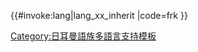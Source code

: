 <includeonly>{{#invoke:lang|lang_xx_inherit
|code=frk
}}</includeonly><noinclude>
{{Documentation|Template:Lang-x/doc}}
[[Category:日耳曼語族多語言支持模板]]
</noinclude>